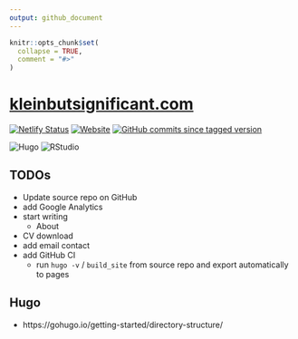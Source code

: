 ```yaml
---
output: github_document
---
```


<!-- README.md is generated from README.Rmd. Please edit that file -->

```r
knitr::opts_chunk$set(
  collapse = TRUE,
  comment = "#>"
)
```

# [kleinbutsignificant.com](https://www.kleinbutsignificant.com)

<!-- badges: start -->
[![Netlify Status](https://api.netlify.com/api/v1/badges/7fcdb00f-8ea5-499d-a803-2a61544f74f7/deploy-status)](https://app.netlify.com/sites/kleinbutsignificant/deploys)
[![Website](https://img.shields.io/website?url=https%3A%2F%2Fwww.kleinbutsignificant.com&link=https%3A%2F%2Fwww.kleinbutsignificant.com)](https://www.kleinbutsignificant.com)
[![GitHub commits since tagged version](https://img.shields.io/github/commits-since/adityatelange/hugo-PaperMod/`r readLines(".git/modules/themes/PaperMod/refs/heads/master")`?style=flat&logo=github&label=Commits%20since%20last%20theme%20submodule%20pull)](https://github.com/adityatelange/hugo-PaperMod/compare/`r readLines(".git/modules/themes/PaperMod/refs/heads/master")`...master)


<!-- https://shields.io/badges/git-hub-commits-since-tagged-version -->
<!-- https://github.com/adityatelange/hugo-PaperMod/commits/master -->
<!-- https://github.com/adityatelange/hugo-PaperMod/compare/master...21ae19bc2b02089a234509bd4d4bb3a72659999a -->


![Hugo](https://img.shields.io/badge/Hugo-black.svg?style=for-the-badge&logo=Hugo)
![RStudio](https://img.shields.io/badge/RStudio-4285F4?style=for-the-badge&logo=rstudio&logoColor=white)

<!-- ![R](https://img.shields.io/badge/r-%23276DC3.svg?style=for-the-badge&logo=r&logoColor=white) -->
<!-- badges: end -->

## TODOs
- Update source repo on GitHub
- add Google Analytics
- start writing
  - About
- CV download
- add email contact
- add GitHub CI 
  - run `hugo -v` / `build_site` from source repo and export automatically to pages

## Hugo

- https://gohugo.io/getting-started/directory-structure/


